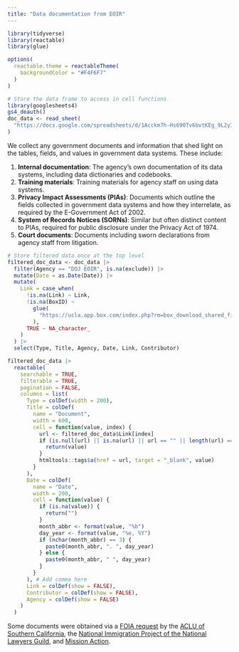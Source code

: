 ```yaml
---
title: "Data documentation from EOIR"
---
```


```r
library(tidyverse)
library(reactable)
library(glue)

options(
  reactable.theme = reactableTheme(
    backgroundColor = "#F4F6F7"
  )
)

# Store the data frame to access in cell functions
library(googlesheets4)
gs4_deauth()
doc_data <- read_sheet(
  "https://docs.google.com/spreadsheets/d/1Acckm7h-Hs690Tv6bvtKEg_9L2yITqp0QqN5hN2dhWw/edit?gid=0#gid=0"
)
```

We collect any government documents and information that shed light on the tables, fields, and values in government data systems. These include:

1. **Internal documentation**: The agency's own documentation of its data systems, including data dictionaries and codebooks.
2. **Training materials**: Training materials for agency staff on using data systems.
3. **Privacy Impact Assessments (PIAs)**: Documents which outline the fields collected in government data systems and how they interrelate, as required by the E-Government Act of 2002.
4. **System of Records Notices (SORNs)**: Similar but often distinct content to PIAs, required for public disclosure under the Privacy Act of 1974.
5. **Court documents**: Documents including sworn declarations from agency staff from litigation.

::: {.column-page-inset-right}

```r

# Store filtered data once at the top level
filtered_doc_data <- doc_data |>
  filter(Agency == "DOJ EOIR", is.na(exclude)) |>
  mutate(Date = as.Date(Date)) |>
  mutate(
    Link = case_when(
      !is.na(Link) ~ Link,
      !is.na(BoxID) ~
        glue(
          "https://ucla.app.box.com/index.php?rm=box_download_shared_file&shared_name=9d8qnnduhus4bd5mwqt7l95kz34fic2v&file_id=f_{BoxID}"
        ),
      TRUE ~ NA_character_
    )
  ) |>
  select(Type, Title, Agency, Date, Link, Contributor)

filtered_doc_data |>
  reactable(
    searchable = TRUE,
    filterable = TRUE,
    pagination = FALSE,
    columns = list(
      Type = colDef(width = 200),
      Title = colDef(
        name = "Document",
        width = 600,
        cell = function(value, index) {
          url <- filtered_doc_data$Link[index]
          if (is.null(url) || is.na(url) || url == "" || length(url) == 0) {
            return(value)
          }
          htmltools::tags$a(href = url, target = "_blank", value)
        }
      ),
      Date = colDef(
        name = "Date",
        width = 200,
        cell = function(value) {
          if (is.na(value)) {
            return("")
          }
          month_abbr <- format(value, "%b")
          day_year <- format(value, "%e, %Y")
          if (nchar(month_abbr) == 3) {
            paste0(month_abbr, ". ", day_year)
          } else {
            paste0(month_abbr, " ", day_year)
          }
        }
      ), # Add comma here
      Link = colDef(show = FALSE),
      Contributor = colDef(show = FALSE),
      Agency = colDef(show = FALSE)
    )
  )
```

:::

Some documents were obtained via a [FOIA request](https://www.aclusocal.org/en/release-foia-documents-related-eoir-databases) by the [ACLU of Southern California](https://aclusocal.org), the [National Immigration Project of the National Lawyers Guild](https://nipnlg.org), and [Mission Action](https://www.missionaction.org).